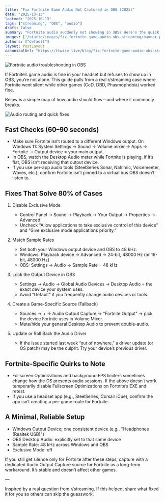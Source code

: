 ```yaml
---
title: "Fix Fortnite Game Audio Not Captured in OBS (2025)"
date: "2025-10-13"
lastmod: "2025-10-13"
tags: ["streaming", "OBS", "audio"]
draft: false
summary: "Fortnite audio suddenly not showing in OBS? Here’s the quick triage and the fixes that actually work—without tearing down your whole setup."
images: ["/static/images/fix-fortnite-game-audio-obs-streaming/banner.png"]
authors: ["default"]
layout: PostLayout
canonicalUrl: "https://ttwise.live/blog/fix-fortnite-game-audio-obs-streaming"
---
```


![Fortnite audio troubleshooting in OBS](/static/images/fix-fortnite-game-audio-obs-streaming/banner.png)

If Fortnite’s game audio is fine in your headset but refuses to show up in OBS, you’re not alone. This guide pulls from a real r/streaming case where Fortnite went silent while other games (CoD, DBD, Phasmophobia) worked fine.

Below is a simple map of how audio should flow—and where it commonly breaks.

![Audio routing and quick fixes](/static/images/fix-fortnite-game-audio-obs-streaming/audio-routing.png)

## Fast Checks (60–90 seconds)

- Make sure Fortnite isn’t routed to a different Windows output. On Windows 11: System Settings → Sound → Volume mixer → Apps → Fortnite → Output device = your main output.
- In OBS, watch the Desktop Audio meter while Fortnite is playing. If it’s flat, OBS isn’t receiving that output device.
- If you use per-app audio tools (SteelSeries Sonar, Nahimic, Voicemeeter, Waves, etc.), confirm Fortnite isn’t pinned to a virtual bus OBS doesn’t listen to.

## Fixes That Solve 80% of Cases

1) Disable Exclusive Mode
   - Control Panel → Sound → Playback → Your Output → Properties → Advanced
   - Uncheck “Allow applications to take exclusive control of this device” and “Give exclusive mode applications priority.”

2) Match Sample Rates
   - Set both your Windows output device and OBS to 48 kHz.
   - Windows: Playback device → Advanced → 24-bit, 48000 Hz (or 16-bit, 48000 Hz)
   - OBS: Settings → Audio → Sample Rate = 48 kHz

3) Lock the Output Device in OBS
   - Settings → Audio → Global Audio Devices → Desktop Audio = the exact device your system uses.
   - Avoid “Default” if you frequently change audio devices or tools.

4) Create a Game-Specific Source (Fallback)
   - Sources → + → Audio Output Capture → "Fortnite Output" → pick the device Fortnite uses in Volume Mixer.
   - Mute/hide your general Desktop Audio to prevent double-audio.

5) Update or Roll Back the Audio Driver
   - If the issue started last week “out of nowhere,” a driver update (or OS patch) may be the culprit. Try your device’s previous driver.

## Fortnite-Specific Quirks to Note

- Fullscreen Optimizations and background FPS limiters sometimes change how the OS presents audio sessions. If the above doesn’t work, temporarily disable Fullscreen Optimizations on Fortnite’s EXE and retest.
- If you use a headset app (e.g., SteelSeries, Corsair iCue), confirm the app isn’t creating a per-game route for Fortnite.

## A Minimal, Reliable Setup

- Windows Output Device: one consistent device (e.g., "Headphones (Realtek USB)")
- OBS Desktop Audio: explicitly set to that same device
- Sample Rate: 48 kHz across Windows and OBS
- Exclusive Mode: off

If you still get silence only for Fortnite after these steps, capture with a dedicated Audio Output Capture source for Fortnite as a long-term workaround. It’s stable and doesn’t affect other games.

—

Inspired by a real question from r/streaming. If this helped, share what fixed it for you so others can skip the guesswork.


